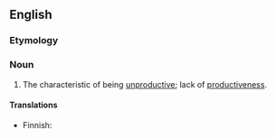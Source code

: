 ==English==

===Etymology===
{{suffix|en|unproductive|ness}}

===Noun===
{{en-noun|-}}

# The characteristic of being [[unproductive]]; lack of [[productiveness]].

====Translations====
{{trans-top|characteristic}}
* Finnish: {{t|fi|aikaansaamattomuus}}
{{trans-mid}}
{{trans-bottom}}